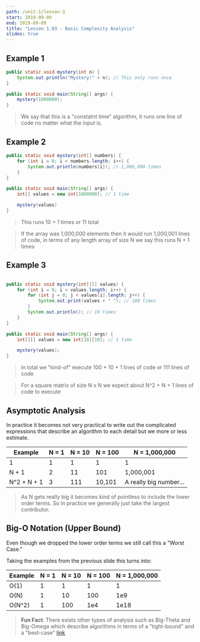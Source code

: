 ```yaml
---
path: /unit-1/lesson-3
start: 2019-09-09
end: 2019-09-09
title: "Lesson 1.03 - Basic Complexity Analysis"
slides: true
---
```



## Example 1

```java
public static void mystery(int n) {
    System.out.println("Mystery!" + n); // This only runs once
}

public static void main(String[] args) {
    mystery(1000000);
}
```

> We say that this is a "constatnt time" algorithm, it runs one line of code no matter what the input is. 

## Example 2

```java
public static void mystery(int[] numbers) {
    for (int i = 0; i < numbers.length; i++) {
        System.out.println(numbers[i]); // 1,000,000 times
    }
}

public static void main(String[] args) {
    int[] values = new int[1000000]; // 1 time

    mystery(values)
}
```

> This runs 10 + 1 times or 11 total

> If the array was 1,000,000 elements then it would run 1,000,001 lines of code, in terms of any length array of size N
> we say this runs N + 1 times 


## Example 3

```java

public static void mystery(int[][] values) {
    for (int i = 0; i < values.length; i++) {
        for (int j = 0; j < values[i].length; j++) {
            System.out.print(values + " "); // 100 times
        }
        System.out.println(); // 10 times
    }
}

public static void main(String[] args) {
    int[][] values = new int[10][10]; // 1 time

    mystery(values);
}

```

> In total we "kind-of" execute 100 + 10 + 1 lines of code or 111 lines of code

> For a square matrix of size N x N we expect about N^2 + N + 1 lines of code to execute

## Asymptotic Analysis

In practice it becomes not very practical to write out the complicated expressions that describe 
an algorithm to each detail but we more or less estimate.

| Example   | N = 1 | N = 10 | N = 100 | N = 1,000,000 |
|-----------|-------|--------|---------|---------------|
|          1|      1|       1|        1|              1| 
|      N + 1|      2|      11|     101 |      1,000,001| 
|N^2 + N + 1|      3|     111|  10,101 |       A really big number...        | 

> As N gets really big it becomes kind of pointless to include the lower order terms. 
> So in practice we generally just take the largest contributor.

## Big-O Notation (Upper Bound)

Even though we dropped the lower order terms we still call this a "Worst Case."

Taking the examples from the previous slide this turns into:

| Example   | N = 1 | N = 10 | N = 100 | N = 1,000,000 |
|-----------|-------|--------|---------|---------------|
|       O(1)|      1|       1|        1|              1| 
|       O(N)|      1|      10|      100|            1e9| 
|     O(N^2)|      1|     100|      1e4|           1e18|

> **Fun Fact**: There exists other types of analysis such as Big-Theta and Big-Omega which 
> describe algorithms in terms of a "tight-bound" and a "best-case" [link][1]


[1]:https://www.geeksforgeeks.org/analysis-of-algorithms-set-3asymptotic-notations/